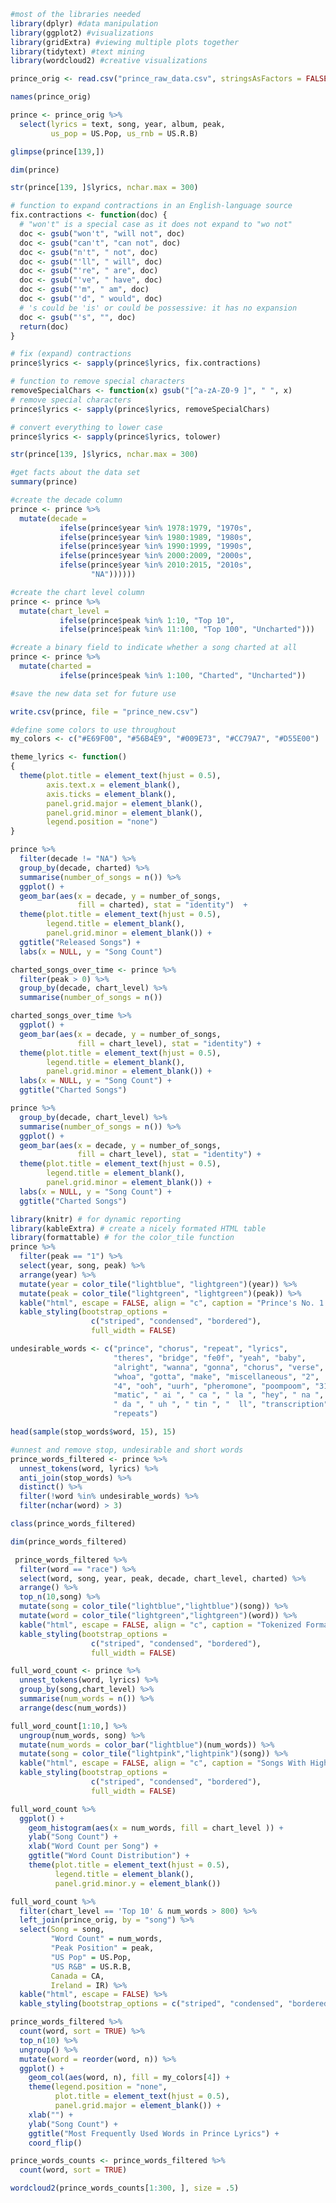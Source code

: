 ```r
#most of the libraries needed
library(dplyr) #data manipulation
library(ggplot2) #visualizations
library(gridExtra) #viewing multiple plots together
library(tidytext) #text mining
library(wordcloud2) #creative visualizations

```

```r
prince_orig <- read.csv("prince_raw_data.csv", stringsAsFactors = FALSE)
```

```r
names(prince_orig)
```

```r
prince <- prince_orig %>% 
  select(lyrics = text, song, year, album, peak, 
         us_pop = US.Pop, us_rnb = US.R.B)

glimpse(prince[139,])
```

```r
dim(prince)
```

```r
str(prince[139, ]$lyrics, nchar.max = 300)
```

```r
# function to expand contractions in an English-language source
fix.contractions <- function(doc) {
  # "won't" is a special case as it does not expand to "wo not"
  doc <- gsub("won't", "will not", doc)
  doc <- gsub("can't", "can not", doc)
  doc <- gsub("n't", " not", doc)
  doc <- gsub("'ll", " will", doc)
  doc <- gsub("'re", " are", doc)
  doc <- gsub("'ve", " have", doc)
  doc <- gsub("'m", " am", doc)
  doc <- gsub("'d", " would", doc)
  # 's could be 'is' or could be possessive: it has no expansion
  doc <- gsub("'s", "", doc)
  return(doc)
}

# fix (expand) contractions
prince$lyrics <- sapply(prince$lyrics, fix.contractions)
```

```r
# function to remove special characters
removeSpecialChars <- function(x) gsub("[^a-zA-Z0-9 ]", " ", x)
# remove special characters
prince$lyrics <- sapply(prince$lyrics, removeSpecialChars)
```

```r
# convert everything to lower case
prince$lyrics <- sapply(prince$lyrics, tolower)
```

```r
str(prince[139, ]$lyrics, nchar.max = 300)
```

```r

#get facts about the data set
summary(prince)
```

```r

#create the decade column
prince <- prince %>%
  mutate(decade = 
           ifelse(prince$year %in% 1978:1979, "1970s",
           ifelse(prince$year %in% 1980:1989, "1980s",
           ifelse(prince$year %in% 1990:1999, "1990s",  
           ifelse(prince$year %in% 2000:2009, "2000s",
           ifelse(prince$year %in% 2010:2015, "2010s",  
                  "NA"))))))
```


```r
#create the chart level column
prince <- prince %>%
  mutate(chart_level = 
           ifelse(prince$peak %in% 1:10, "Top 10",
           ifelse(prince$peak %in% 11:100, "Top 100", "Uncharted")))
```

```r
#create a binary field to indicate whether a song charted at all
prince <- prince %>%
  mutate(charted = 
           ifelse(prince$peak %in% 1:100, "Charted", "Uncharted"))

#save the new data set for future use

write.csv(prince, file = "prince_new.csv")
```

```r
#define some colors to use throughout
my_colors <- c("#E69F00", "#56B4E9", "#009E73", "#CC79A7", "#D55E00")

theme_lyrics <- function() 
{
  theme(plot.title = element_text(hjust = 0.5),
        axis.text.x = element_blank(), 
        axis.ticks = element_blank(),
        panel.grid.major = element_blank(),
        panel.grid.minor = element_blank(),
        legend.position = "none")
}
```

```r
prince %>%
  filter(decade != "NA") %>%
  group_by(decade, charted) %>%
  summarise(number_of_songs = n()) %>%
  ggplot() + 
  geom_bar(aes(x = decade, y = number_of_songs, 
               fill = charted), stat = "identity")  +
  theme(plot.title = element_text(hjust = 0.5),
        legend.title = element_blank(),
        panel.grid.minor = element_blank()) +
  ggtitle("Released Songs") +
  labs(x = NULL, y = "Song Count")
```
```r
charted_songs_over_time <- prince %>%
  filter(peak > 0) %>%
  group_by(decade, chart_level) %>%
  summarise(number_of_songs = n())

charted_songs_over_time %>%
  ggplot() + 
  geom_bar(aes(x = decade, y = number_of_songs,
               fill = chart_level), stat = "identity") +
  theme(plot.title = element_text(hjust = 0.5),
        legend.title = element_blank(),
        panel.grid.minor = element_blank()) +
  labs(x = NULL, y = "Song Count") +
  ggtitle("Charted Songs")
```

```r
prince %>%
  group_by(decade, chart_level) %>%
  summarise(number_of_songs = n()) %>%
  ggplot() + 
  geom_bar(aes(x = decade, y = number_of_songs,
               fill = chart_level), stat = "identity") +
  theme(plot.title = element_text(hjust = 0.5),
        legend.title = element_blank(),
        panel.grid.minor = element_blank()) +
  labs(x = NULL, y = "Song Count") +
  ggtitle("Charted Songs")
```




```r
library(knitr) # for dynamic reporting
library(kableExtra) # create a nicely formated HTML table
library(formattable) # for the color_tile function
prince %>%
  filter(peak == "1") %>%
  select(year, song, peak) %>%
  arrange(year) %>%
  mutate(year = color_tile("lightblue", "lightgreen")(year)) %>%
  mutate(peak = color_tile("lightgreen", "lightgreen")(peak)) %>%
  kable("html", escape = FALSE, align = "c", caption = "Prince's No. 1 Songs") %>%
  kable_styling(bootstrap_options = 
                  c("striped", "condensed", "bordered"), 
                  full_width = FALSE)
```

```r
undesirable_words <- c("prince", "chorus", "repeat", "lyrics", 
                       "theres", "bridge", "fe0f", "yeah", "baby", 
                       "alright", "wanna", "gonna", "chorus", "verse", 
                       "whoa", "gotta", "make", "miscellaneous", "2", 
                       "4", "ooh", "uurh", "pheromone", "poompoom", "3121", 
                       "matic", " ai ", " ca ", " la ", "hey", " na ", 
                       " da ", " uh ", " tin ", "  ll", "transcription",
                       "repeats")
```



```r
head(sample(stop_words$word, 15), 15)
```



```r
#unnest and remove stop, undesirable and short words
prince_words_filtered <- prince %>%
  unnest_tokens(word, lyrics) %>%
  anti_join(stop_words) %>%
  distinct() %>%
  filter(!word %in% undesirable_words) %>%
  filter(nchar(word) > 3)
```



```r
class(prince_words_filtered)
```

```r
dim(prince_words_filtered)
```

```r
 prince_words_filtered %>% 
  filter(word == "race") %>%
  select(word, song, year, peak, decade, chart_level, charted) %>%
  arrange() %>%
  top_n(10,song) %>%
  mutate(song = color_tile("lightblue","lightblue")(song)) %>%
  mutate(word = color_tile("lightgreen","lightgreen")(word)) %>%
  kable("html", escape = FALSE, align = "c", caption = "Tokenized Format Example") %>%
  kable_styling(bootstrap_options = 
                  c("striped", "condensed", "bordered"), 
                  full_width = FALSE)
```

```r
full_word_count <- prince %>%
  unnest_tokens(word, lyrics) %>%
  group_by(song,chart_level) %>%
  summarise(num_words = n()) %>%
  arrange(desc(num_words)) 

full_word_count[1:10,] %>%
  ungroup(num_words, song) %>%
  mutate(num_words = color_bar("lightblue")(num_words)) %>%
  mutate(song = color_tile("lightpink","lightpink")(song)) %>%
  kable("html", escape = FALSE, align = "c", caption = "Songs With Highest Word Count") %>%
  kable_styling(bootstrap_options = 
                  c("striped", "condensed", "bordered"), 
                  full_width = FALSE)
```
```r
full_word_count %>%
  ggplot() +
    geom_histogram(aes(x = num_words, fill = chart_level )) +
    ylab("Song Count") + 
    xlab("Word Count per Song") +
    ggtitle("Word Count Distribution") +
    theme(plot.title = element_text(hjust = 0.5),
          legend.title = element_blank(),
          panel.grid.minor.y = element_blank())
```

```r
full_word_count %>%
  filter(chart_level == 'Top 10' & num_words > 800) %>%
  left_join(prince_orig, by = "song") %>%
  select(Song = song, 
         "Word Count" = num_words, 
         "Peak Position" = peak, 
         "US Pop" = US.Pop, 
         "US R&B" = US.R.B, 
         Canada = CA, 
         Ireland = IR) %>%
  kable("html", escape = FALSE) %>%
  kable_styling(bootstrap_options = c("striped", "condensed", "bordered"))
```

```r
prince_words_filtered %>%
  count(word, sort = TRUE) %>%
  top_n(10) %>%
  ungroup() %>%
  mutate(word = reorder(word, n)) %>%
  ggplot() +
    geom_col(aes(word, n), fill = my_colors[4]) +
    theme(legend.position = "none", 
          plot.title = element_text(hjust = 0.5),
          panel.grid.major = element_blank()) +
    xlab("") + 
    ylab("Song Count") +
    ggtitle("Most Frequently Used Words in Prince Lyrics") +
    coord_flip()
```
```r
prince_words_counts <- prince_words_filtered %>%
  count(word, sort = TRUE) 

wordcloud2(prince_words_counts[1:300, ], size = .5)


```



